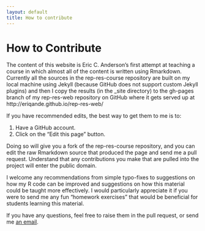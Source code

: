 ```yaml
---
layout: default
title: How to contribute
---
```


# How to Contribute
The content of this website is Eric C. Anderson's first attempt at teaching
a course in which almost all of the content is written using Rmarkdown. Currently
all the sources in the rep-res-course repository are built on my local machine using Jekyll (because GitHub does
not support custom Jekyll plugins) and then I copy the results (in the _site directory) to the
gh-pages branch of my rep-res-web repository on GitHub where it gets served up at
http://eriqande.github.io/rep-res-web/

If you have recommended edits, the best way to get them to me is to:

1. Have a GitHub account.
2. Click on the "Edit this page" button.

Doing so will give you a fork of the rep-res-course repository, and you can
edit the raw Rmarkdown source that produced the page and send me a pull request.
Understand that any contributions you make that are pulled into the project
will enter the public domain.

I welcome any recommendations from simple typo-fixes to suggestions on how my R code 
can be improved and suggestions
on how this material could be taught more effectively.   I would particularly appreciate
it if you were to send me any fun "homework exercises" that would be beneficial for students
learning this material.

If you have any questions, feel free to raise them in the pull request, or
send me [an email](mailto:eric.anderson@noaa.gov).
